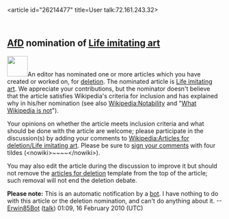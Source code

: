 <article id="26214477" title=User talk:72.161.243.32>
	<talkpage id="26214477" title="User talk:72.161.243.32">
== [[Wikipedia:Articles for deletion|AfD]] nomination of [[Life imitating art]] ==
[[File:Ambox warning pn.svg|left|48px|]]An editor has nominated one or more articles which you have created or worked on, for [[Wikipedia:Deletion process|deletion]]. The nominated article is [[Life imitating art]]. We appreciate your contributions, but the nominator doesn't believe that the article satisfies Wikipedia's criteria for inclusion and has explained why in his/her nomination (see also [[Wikipedia:Notability]] and &quot;[[WP:NOT|What Wikipedia is not]]&quot;).

Your opinions on whether the article meets inclusion criteria and what should be done with the article are welcome; please participate in the discussion(s) by adding your comments to [[Wikipedia:Articles for deletion/Life imitating art]]. Please be sure to [[WP:SIG|sign your comments]] with four tildes (&lt;nowiki&gt;~~~~&lt;/nowiki&gt;).

You may also edit the article during the discussion to improve it but should not remove the [[WP:AfD|articles for deletion]] template from the top of the article; such removal will not end the deletion debate.

'''Please note:''' This is an automatic notification by a [[WP:BOT|bot]]. I have nothing to do with this article or the deletion nomination, and can't do anything about it. --[[User:Erwin85Bot|Erwin85Bot]] ([[User talk:Erwin85Bot|talk]]) 01:09, 16 February 2010 (UTC)
	</talkpage>
</article>